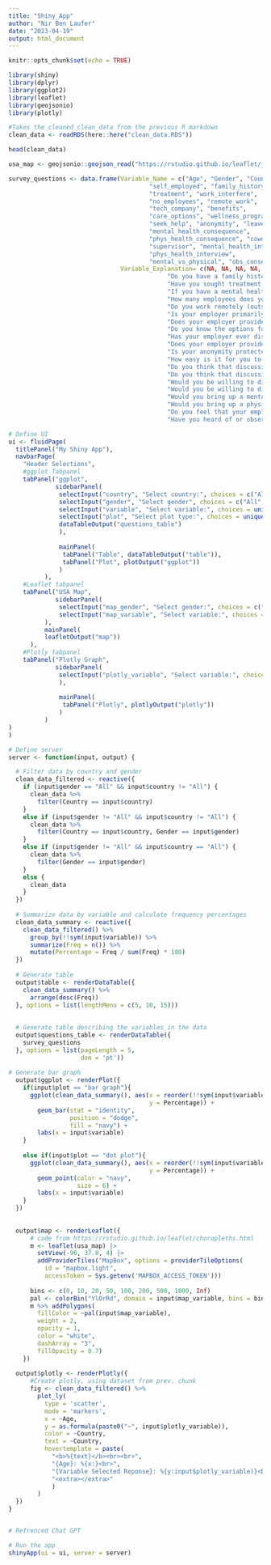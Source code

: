 ```yaml
---
title: "Shiny_App"
author: "Nir Ben Laufer"
date: "2023-04-19"
output: html_document
---
```


```r

knitr::opts_chunk$set(echo = TRUE)

```


```r

library(shiny)
library(dplyr)
library(ggplot2)
library(leaflet)
library(geojsonio)
library(plotly)
```



```r

#Takes the cleaned clean_data from the previous R markdown
clean_data <- readRDS(here::here("clean_data.RDS"))

head(clean_data)

usa_map <- geojsonio::geojson_read("https://rstudio.github.io/leaflet/json/us-states.geojson", what = "sp")

survey_questions <- data.frame(Variable_Name = c("Age", "Gender", "Country", "state", 
                                       "self_employed", "family_history", 
                                       "treatment", "work_interfere", 
                                       "no_employees", "remote_work", 
                                       "tech_company", "benefits", 
                                       "care_options", "wellness_program", 
                                       "seek_help", "anonymity", "leave", 
                                       "mental_health_consequence", 
                                       "phys_health_consequence", "coworkers", 
                                       "supervisor", "mental_health_interview", 
                                       "phys_health_interview", 
                                       "mental_vs_physical", "obs_consequence"),
                               Variable_Explanation= c(NA, NA, NA, NA, "Are you self-employed?", 
                                            "Do you have a family history of mental illness?", 
                                            "Have you sought treatment for a mental health condition?", 
                                            "If you have a mental health condition, do you feel that it interferes with your work?", 
                                            "How many employees does your company or organization have?", 
                                            "Do you work remotely (outside of an office) at least 50% of the time?", 
                                            "Is your employer primarily a tech company/organization?", 
                                            "Does your employer provide mental health benefits?", 
                                            "Do you know the options for mental health care your employer provides?", 
                                            "Has your employer ever discussed mental health as part of an employee wellness program?", 
                                            "Does your employer provide resources to learn more about mental health issues and how to seek help?", 
                                            "Is your anonymity protected if you choose to take advantage of mental health or substance abuse treatment resources?", 
                                            "How easy is it for you to take medical leave for a mental health condition?", 
                                            "Do you think that discussing a mental health issue with your employer would have negative consequences?", 
                                            "Do you think that discussing a physical health issue with your employer would have negative consequences?", 
                                            "Would you be willing to discuss a mental health issue with your coworkers?", 
                                            "Would you be willing to discuss a mental health issue with your direct supervisor(s)?", 
                                            "Would you bring up a mental health issue with a potential employer in an interview?", 
                                            "Would you bring up a physical health issue with a potential employer in an interview?", 
                                            "Do you feel that your employer takes mental health as seriously as physical health?", 
                                            "Have you heard of or observed negative consequences for coworkers with mental health conditions in your workplace?"))


```


```r
# Define UI
ui <- fluidPage(
  titlePanel("My Shiny App"),
  navbarPage(
    "Header Selections",
    #ggplot Tabpanel
    tabPanel("ggplot",
             sidebarPanel(
              selectInput("country", "Select country:", choices = c("All", unique(clean_data$Country))),
              selectInput("gender", "Select gender", choices = c("All", unique(clean_data$Gender))),
              selectInput("variable", "Select variable:", choices = unique(names(clean_data)[4:ncol(clean_data)])),
              selectInput("plot", "Select plot type:", choices = unique(c("dot plot", "bar graph"))),
              dataTableOutput("questions_table")
              ),
          
              mainPanel(
               tabPanel("Table", dataTableOutput("table")),
               tabPanel("Plot", plotOutput("ggplot"))
              )
          ),
    #Leaflet tabpanel  
    tabPanel("USA Map",
             sidebarPanel(
              selectInput("map_gender", "Select gender:", choices = c("All", unique(clean_data$Gender))),
              selectInput("map_variable", "Select variable:", choices = unique(names(clean_data)[3:ncol(clean_data)])),
          ),
          mainPanel(
          leafletOutput("map"))
      ),
    #Plotly tabpanel
    tabPanel("Plotly Graph",
             sidebarPanel(
              selectInput("plotly_variable", "Select variable:", choices = unique(names(clean_data)[2:ncol(clean_data)]))
              ),
          
              mainPanel(
               tabPanel("Plotly", plotlyOutput("plotly"))
              )
          )
)
)
```

```R

# Define server
server <- function(input, output) {

  # Filter data by country and gender
  clean_data_filtered <- reactive({
    if (input$gender == "All" && input$country != "All") {
      clean_data %>%
        filter(Country == input$country)
    } 
    else if (input$gender != "All" && input$country != "All") {
      clean_data %>%
        filter(Country == input$country, Gender == input$gender)
    }
    else if (input$gender != "All" && input$country == "All") {
      clean_data %>%
        filter(Gender == input$gender)
    }
    else {
      clean_data
    }
  })
  
  # Summarize data by variable and calculate frequency percentages
  clean_data_summary <- reactive({
    clean_data_filtered() %>%
      group_by(!!sym(input$variable)) %>%
      summarize(Freq = n()) %>%
      mutate(Percentage = Freq / sum(Freq) * 100)
  })
  
  # Generate table
  output$table <- renderDataTable({
    clean_data_summary() %>%
      arrange(desc(Freq))
  }, options = list(lengthMenu = c(5, 10, 15)))
  
  
  # Generate table describing the variables in the data
  output$questions_table <- renderDataTable({
    survey_questions
  }, options = list(pageLength = 5, 
                    dom = 'pt'))
  
# Generate bar graph
  output$ggplot <- renderPlot({
    if(input$plot == "bar graph"){
      ggplot(clean_data_summary(), aes(x = reorder(!!sym(input$variable), -Percentage), 
                                       y = Percentage)) +
        geom_bar(stat = "identity", 
                 position = "dodge",
                 fill = "navy") + 
        labs(x = input$variable)
    }
      
    else if(input$plot == "dot plot"){
      ggplot(clean_data_summary(), aes(x = reorder(!!sym(input$variable), -Percentage), 
                                       y = Percentage)) +
        geom_point(color = "navy",
                   size = 6) + 
        labs(x = input$variable)
    }
  })
  
  
  output$map <- renderLeaflet({
      # code from https://rstudio.github.io/leaflet/choropleths.html
      m <- leaflet(usa_map) |> 
        setView(-96, 37.8, 4) |> 
        addProviderTiles("MapBox", options = providerTileOptions(
          id = "mapbox.light",
          accessToken = Sys.getenv('MAPBOX_ACCESS_TOKEN'))) 
        
      bins <- c(0, 10, 20, 50, 100, 200, 500, 1000, Inf)
      pal <- colorBin("YlOrRd", domain = input$map_variable, bins = bins)
      m %>% addPolygons(
        fillColor = ~pal(input$map_variable),
        weight = 2,
        opacity = 1,
        color = "white",
        dashArray = "3",
        fillOpacity = 0.7)
    })
  
  output$plotly <- renderPlotly({
      #Create plotly, using dataset from prev. chunk
      fig <- clean_data_filtered() %>%
        plot_ly(
          type = 'scatter',
          mode = 'markers',
          x = ~Age,
          y = as.formula(paste0("~", input$plotly_variable)),
          color = ~Country,
          text = ~Country,
          hovertemplate = paste(
            "<b>%{text}</b><br><br>",
            "{Age}: %{x:}<br>",
            "{Variable Selected Reponse}: %{y:input$plotly_variable)}<br>",
            "<extra></extra>"
            )
        )
  })
}


# Refrenced Chat GPT

```

```r
# Run the app
shinyApp(ui = ui, server = server)

```